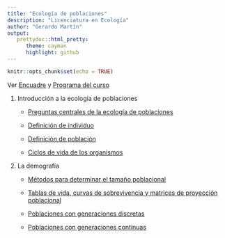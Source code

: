 ```yaml
---
title: "Ecología de poblaciones"
description: "Licenciatura en Ecología"
author: "Gerardo Martín"
output:
   prettydoc::html_pretty:
      theme: cayman
      highlight: github
---
```


```r
knitr::opts_chunk$set(echo = TRUE)
```

Ver [Encuadre](Encuadre.pdf) y [Programa del curso](Programa.pdf)
    
1. Introducción a la ecología de poblaciones

    - [Preguntas centrales de la ecología de poblaciones](Unidad-1/Preguntas-centrales.pdf)
    
    - [Definición de individuo](Unidad-1/Individuos.pdf)
          
    - [Definición de población](Unidad-1/Poblacion.pdf)
    
    - [Ciclos de vida de los organismos](Unidad-1/Ciclos-vida.pdf)
    
2. La demografía

    - [Métodos para determinar el tamaño poblacional](Unidad-2/Estimacion-tamano.pdf)
    
    - [Tablas de vida, curvas de sobrevivencia y matrices de proyección poblacional](Unidad-2/Tablas-vida-matrices.pdf)

    - [Poblaciones con generaciones discretas](Unidad-2/Poblaciones-gen-discretas.pdf)
    
    - [Poblaciones con generaciones contínuas](Unidad-2/Poblaciones-gen-cont.pdf)

    
